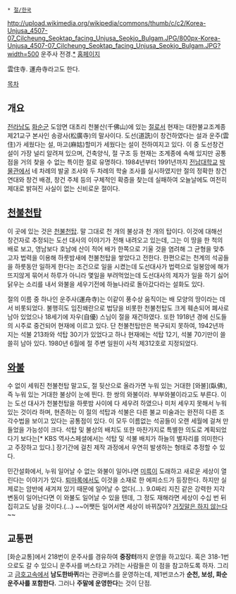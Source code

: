  * [[절/한국]]

http://upload.wikimedia.org/wikipedia/commons/thumb/c/c2/Korea-Unjusa_4507-07_Cilcheung_Seoktap_facing_Unjusa_Seokjo_Bulgam.JPG/800px-Korea-Unjusa_4507-07_Cilcheung_Seoktap_facing_Unjusa_Seokjo_Bulgam.JPG?width=500
운주사 전경.[http://ko.wikipedia.org/wiki/%EC%9A%B4%EC%A3%BC%EC%82%AC *]
[http://www.unjusa.org/unjusa/introduction/index.html 홈페이지]

雲住寺. 運舟寺라고도 한다. 

[[목차]]
== 개요 ==
[[전라남도]] [[화순군]] 도암면 대초리 천불산(千佛山)에 있는 [[절]]로서 현재는 대한불교조계종 제21교구 본사인 송광사(松廣寺)의 말사이다. 도선(道詵)이 창건하였다는 설과 운주(雲住)가 세웠다는 설, 마고(麻姑)할미가 세웠다는 설이 전하여지고 있다. 이 중 도선창건설이 가장 널리 알려져 있으며, 건축양식, 절 구조 등 현재는 조계종에 속해 있지만 공통점을 거의 찾을 수 없는 특이한 절로 유명하다. 1984년부터 1991년까지 [[전남대학교]] [[박물관]]에서 네 차례의 발굴 조사와 두 차례의 학술 조사를 실시하였지만 절의 정확한 창건 연대와 창건 배경, 창건 주체 등의 구체적인 확증을 찾는데 실패하여 오늘날에도 여전히 제대로 밝혀진 사실이 없는 신비로운 절이다.

== [[천불천탑]] ==
이 곳에 있는 것은 [[천불천탑]]. 말 그대로 천 개의 불상과 천 개의 탑이다. 이것에 대해선 창건자로 추정되는 도선 대사의 이야기가 전해 내려오고 있는데, 그는 이 땅을 한 척의 배로 보고, 영남보다 호남에 산이 적어 배가 한쪽으로 기울 것을 염려해 그 균형을 맞추고자 법력을 이용해 하룻밤새에 천불천탑을 쌓았다고 전한다. 한편으로는 천계의 석공들을 하룻동안 일하게 한다는 조건으로 일을 시켰는데 도선대사가 법력으로 일봉암에 해가 뜨지않게 묶어서 하루가 아니라 몇일을 부려먹었는데 도선대사의 제자가 일을 하기 싫어 닭우는 소리를 내서 와불을 세우기전에 하늘나라로 돌아갔다라는 설화도 있다.

절의 이름 중 하나인 운주사(運舟寺)는 이같이 풍수상 움직이는 배 모양의 땅이라는 데서 비롯되었다. 불행히도 임진왜란으로 법당을 비롯한 천불천탑도 크게 훼손되어 폐사로 남아 있었으나 18세기에 자우(自優) 스님이 절을 재건하였다. 또한 1918년 경에 신도들의 시주로 중건되어 현재에 이르고 있다. 단 천불천탑만은 복구되지 못하여, 1942년까지는 석불 213좌와 석탑 30기가 있었다고 하나 현재에는 석탑 12기, 석불 70기만이 쓸쓸히 남아 있다. 1980년 6월에 절 주변 일원이 사적 제312호로 지정되었다.

== [[와불]] ==
수 없이 세워진 천불천탑 말고도, 절 뒷산으로 올라가면 누워 있는 거대한 [와불](臥佛), 즉 누워 있는 거대한 불상이 눈에 띈다. 한 쌍의 와불이라. 부부와불이라고도 부른다.
이는 도선 대사가 천불천탑을 하룻밤 사이에 다 세우려 하였으나 미처 세우지 못해서 누워 있는 것이라 하며, 현존하는 이 절의 석탑과 석불은 다른 불교 미술과는 완전히 다른 조각수법을 보이고 있다는 공통점이 있다. 이 모두 이름없는 석공들이 오랜 세월에 걸쳐 만들었을 가능성이 크다. 석탑 및 불상의 배치도 또한 마찬가지로 특별한 의도로 계획되었다기 보다는[* KBS 역사스페셜에서는 석탑 및 석불 배치가 하늘의 별자리를 의미한다고 주장하고 있다.] 장기간에 걸친 제작 과정에서 우연히 발생하는 형태로 추정할 수 있다.

민간설화에서, 누워 일어날 수 없는 와불이 일어나면 [[미륵]]이 도래하고 새로운 세상이 열린다는 이야기가 있다. [[퇴마록]]에서도 이것을 소재로 한 에피소드가 등장한다. 하지만 실제로는 암반에 새겨져 있기 때문에 일어날 수 없다(...). 9.0짜리 지진 같은 강력한 지각변동이 일어난다면 이 와불도 일어날 수 있을 텐데, 그 정도 재해라면 세상이 수십 번 뒤집히고도 남을 것이다.(...) ~~어쨋든 일어서면 세상이 바뀌잖아? [[거짓말은 하지 않는다]]~~


== 교통편 ==
[화순교통]에서 218번이 운주사를 경유하여 '''중장터'''까지 운영을 하고있다. 혹은 318-1번으로도 갈 수 있으니 운주사를 버스타고 가려는 사람들은 이 점을 참고하도록 하자. 그리고 [[금호고속]]에서 '''남도한바퀴'''라는 관광버스를 운영하는데, 제1번코스가 '''순천, 보성, 화순 운주사를 포함한다.''' 그러나 '''주말에 운영한다'''는 것이 단점.
